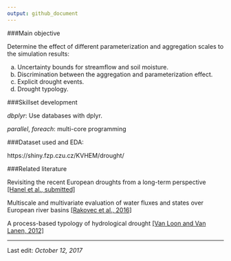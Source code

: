 ```yaml
---
output: github_document
---
```


###Main objective

Determine the effect of different parameterization and aggregation scales to the simulation results:

a.	Uncertainty bounds for streamflow and soil moisture.
b.	Discrimination between the aggregation and parameterization effect.
c.	Explicit drought events.
d.	Drought typology.

###Skillset development

_dbplyr_: Use databases with dplyr. 

_parallel_, _foreach_: multi-core programming 

###Dataset used and EDA:

https://shiny.fzp.czu.cz/KVHEM/drought/


###Related literature

Revisiting the recent European droughts from a long-term perspective [[Hanel et al., submitted]](https://owncloud.cesnet.cz/index.php/s/wpFXfeHkZm3smYH)

Multiscale and multivariate evaluation of water fluxes and states over European river basins [[Rakovec et al., 2016]](https://www.researchgate.net/profile/Luis_Samaniego/publication/282076923_Multiscale_and_Multivariate_Evaluation_of_Water_Fluxes_and_States_over_European_River_Basins/links/56e0202a08aec4b3333cfec3/Multiscale-and-Multivariate-Evaluation-of-Water-Fluxes-and-States-over-European-River-Basins.pdf)

A process-based typology of hydrological drought [[Van Loon and Van Lanen, 2012]](http://library.wur.nl/WebQuery/wurpubs/fulltext/217574)

***

Last edit: _October 12, 2017_
